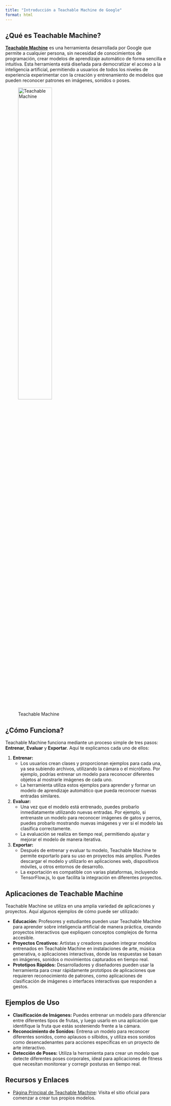 ```yaml
---
title: "Introducción a Teachable Machine de Google"
format: html
---
```


## ¿Qué es Teachable Machine?

[**Teachable Machine**](https://teachablemachine.withgoogle.com/) es una herramienta desarrollada por Google que permite a cualquier persona, sin necesidad de conocimientos de programación, crear modelos de aprendizaje automático de forma sencilla e intuitiva. Esta herramienta está diseñada para democratizar el acceso a la inteligencia artificial, permitiendo a usuarios de todos los niveles de experiencia experimentar con la creación y entrenamiento de modelos que pueden reconocer patrones en imágenes, sonidos o poses.

![Teachable Machine](imagesTM/00_tm_ilustration.png){width=50% .center}

## ¿Cómo Funciona?

Teachable Machine funciona mediante un proceso simple de tres pasos: **Entrenar**, **Evaluar** y **Exportar**. Aquí te explicamos cada uno de ellos:

1. **Entrenar:**
   - Los usuarios crean clases y proporcionan ejemplos para cada una, ya sea subiendo archivos, utilizando la cámara o el micrófono. Por ejemplo, podrías entrenar un modelo para reconocer diferentes objetos al mostrarle imágenes de cada uno.
   - La herramienta utiliza estos ejemplos para aprender y formar un modelo de aprendizaje automático que pueda reconocer nuevas entradas similares.

2. **Evaluar:**
   - Una vez que el modelo está entrenado, puedes probarlo inmediatamente utilizando nuevas entradas. Por ejemplo, si entrenaste un modelo para reconocer imágenes de gatos y perros, puedes probarlo mostrando nuevas imágenes y ver si el modelo las clasifica correctamente.
   - La evaluación se realiza en tiempo real, permitiendo ajustar y mejorar el modelo de manera iterativa.

3. **Exportar:**
   - Después de entrenar y evaluar tu modelo, Teachable Machine te permite exportarlo para su uso en proyectos más amplios. Puedes descargar el modelo y utilizarlo en aplicaciones web, dispositivos móviles, u otros entornos de desarrollo.
   - La exportación es compatible con varias plataformas, incluyendo TensorFlow.js, lo que facilita la integración en diferentes proyectos.

## Aplicaciones de Teachable Machine

Teachable Machine se utiliza en una amplia variedad de aplicaciones y proyectos. Aquí algunos ejemplos de cómo puede ser utilizado:

- **Educación:** Profesores y estudiantes pueden usar Teachable Machine para aprender sobre inteligencia artificial de manera práctica, creando proyectos interactivos que expliquen conceptos complejos de forma accesible.
- **Proyectos Creativos:** Artistas y creadores pueden integrar modelos entrenados en Teachable Machine en instalaciones de arte, música generativa, o aplicaciones interactivas, donde las respuestas se basan en imágenes, sonidos o movimientos capturados en tiempo real.
- **Prototipos Rápidos:** Desarrolladores y diseñadores pueden usar la herramienta para crear rápidamente prototipos de aplicaciones que requieren reconocimiento de patrones, como aplicaciones de clasificación de imágenes o interfaces interactivas que responden a gestos.

## Ejemplos de Uso

- **Clasificación de Imágenes:** Puedes entrenar un modelo para diferenciar entre diferentes tipos de frutas, y luego usarlo en una aplicación que identifique la fruta que estás sosteniendo frente a la cámara.
- **Reconocimiento de Sonidos:** Entrena un modelo para reconocer diferentes sonidos, como aplausos o silbidos, y utiliza esos sonidos como desencadenantes para acciones específicas en un proyecto de arte interactivo.
- **Detección de Poses:** Utiliza la herramienta para crear un modelo que detecte diferentes poses corporales, ideal para aplicaciones de fitness que necesitan monitorear y corregir posturas en tiempo real.

## Recursos y Enlaces

- [Página Principal de Teachable Machine](https://teachablemachine.withgoogle.com/): Visita el sitio oficial para comenzar a crear tus propios modelos.



